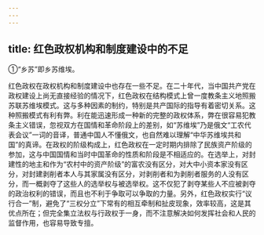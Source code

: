```yaml
---
---
---
```

title: 红色政权机构和制度建设中的不足
---



①“乡苏”即乡苏维埃。

红色政权在政权机构和制度建设中也存在一些不足。在二十年代，当中国共产党在政权建设上尚无直接经验的情况下，红色政权在结构模式上曾一度教条主义地照搬苏联苏维埃模式。这与多种因素的制约，特别是共产国际的指导有着密切关系。这种照搬模式有利有弊。利在能迅速形成一种新的完整的政权体系，弊在很容易犯教条主义错误，忽视双方在国情和革命阶段上的差别，如“苏维埃”乃是俄文“工农代表会议”一词的音译，普通中国人不懂俄文，也自然难以理解“中华苏维埃共和国”的真谛。在政权的阶级构成上，红色政权在一定时期内排除了民族资产阶级的参加，这与中国国情和当时中国革命的性质和阶段是不相适应的。在选举上，对封建性的地主和作为“农村中的资产阶级”的富农没有区分，对大中小资本家没有区分，对封建剥削者本人与其家属没有区分，对剥削者和为剥削者服务的人没有区分，而一概剥夺了这些人的选举权与被选举权。这不仅犯了剥夺某些人不应被剥夺的政治权利的错误，而且也不利于争取可以争取的力量。另外，红色政权实行“议行合一”制，避免了“三权分立”下常有的相互牵制和扯皮现象，效率较高，这是其优点所在；但完全集立法权与行政权于一身，而不注意解决如何发挥社会和人民的监督作用，也容易导致专擅。